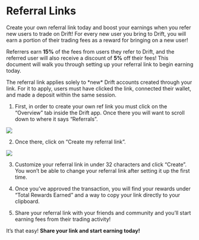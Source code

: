 
# Referral Links

Create your own referral link today and boost your earnings when you refer new users to trade on Drift! For every new user you bring to Drift, you will earn a portion of their trading fees as a reward for bringing on a new user!

Referrers earn **15%** of the fees from users they refer to Drift, and the referred user will also receive a discount of **5%** off their fees! This document will walk you through setting up your referral link to begin earning today.

<Callout type="info" emoji="ℹ️">
The referral link applies solely to *new* Drift accounts created through your link. For it to apply, users must have clicked the link, connected their wallet, and made a deposit within the same session. 
</Callout>

1. First, in order to create your own ref link you must click on the “Overview” tab inside the Drift app. Once there you will want to scroll down to where it says “Referrals”.

![](public/assets/ref-1.png)

2. Once there, click on “Create my referral link”.

![](public/assets/ref-2.png)

3. Customize your referral link in under 32 characters and click “Create”. You won’t be able to change your referral link after setting it up the first time.

[](public/assets/ref-3.png)

4. Once you’ve approved the transaction, you will find your rewards under “Total Rewards Earned” and a way to copy your link directly to your clipboard.

[](public/assets/ref-4.png)

5. Share your referral link with your friends and community and you’ll start earning fees from their trading activity!

It’s that easy! **Share your link and start earning today!**